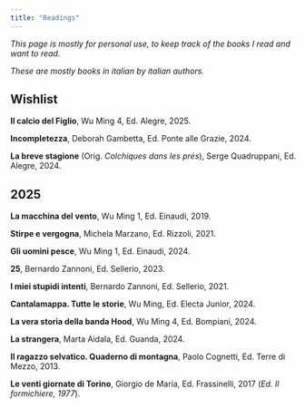 ```yaml
---
title: "Readings"
---
```


*This page is mostly for personal use, to keep track of the books I read and want to read.*

*These are mostly books in italian by italian authors.*

## Wishlist

**Il calcio del Figlio**, Wu Ming 4, Ed. Alegre, 2025.

**Incompletezza**, Deborah Gambetta, Ed. Ponte alle Grazie, 2024.

**La breve stagione** (Orig. *Colchiques dans les prés*), Serge Quadruppani, Ed. Alegre, 2024. 

## 2025

**La macchina del vento**, Wu Ming 1, Ed. Einaudi, 2019.

**Stirpe e vergogna**, Michela Marzano, Ed. Rizzoli, 2021.

**Gli uomini pesce**, Wu Ming 1, Ed. Einaudi, 2024.

**25**, Bernardo Zannoni, Ed. Sellerio, 2023.

**I miei stupidi intenti**, Bernardo Zannoni, Ed. Sellerio, 2021.

**Cantalamappa. Tutte le storie**, Wu Ming, Ed. Electa Junior, 2024.

**La vera storia della banda Hood**, Wu Ming 4, Ed. Bompiani, 2024.

**La strangera**, Marta Aidala, Ed. Guanda, 2024.

**Il ragazzo selvatico. Quaderno di montagna**, Paolo Cognetti, Ed. Terre di Mezzo, 2013.

**Le venti giornate di Torino**, Giorgio de Maria, Ed. Frassinelli, 2017 (*Ed. Il formichiere, 1977*).


